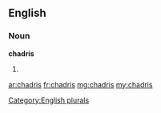 ==English==

===Noun===
'''chadris'''

# {{plural of|[[chadri]]}}

[[Category:English plurals]]

[[ar:chadris]]
[[fr:chadris]]
[[mg:chadris]]
[[my:chadris]]